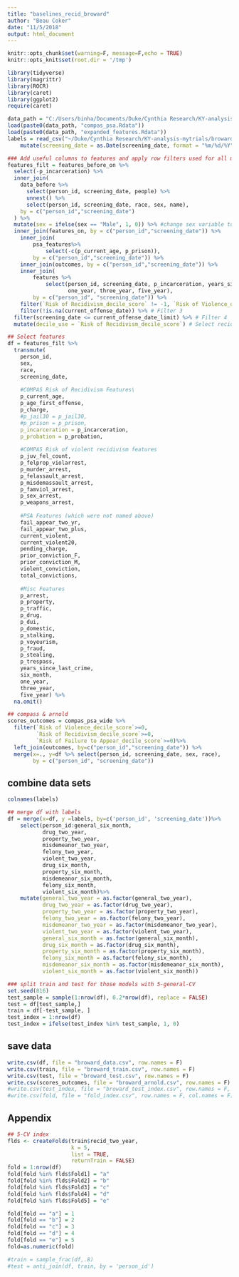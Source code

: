 ```yaml
---
title: "baselines_recid_broward"
author: "Beau Coker"
date: "11/5/2018"
output: html_document
---
```


```r
knitr::opts_chunk$set(warning=F, message=F,echo = TRUE)
knitr::opts_knit$set(root.dir = '/tmp')
```


```r
library(tidyverse)
library(magrittr)
library(ROCR)
library(caret)
library(ggplot2)
require(caret)
```


```r
data_path = "C:/Users/binha/Documents/Duke/Cynthia Research/KY-analysis-mytrials/broward/data/"
load(paste0(data_path, "compas_psa.Rdata"))
load(paste0(data_path, "expanded_features.Rdata"))
labels = read_csv("~/Duke/Cynthia Research/KY-analysis-mytrials/broward/data/labels.csv") %>% 
    mutate(screening_date = as.Date(screening_date, format = "%m/%d/%Y"))
```

```r
### Add useful columns to features and apply row filters used for all models
features_filt = features_before_on %>%
  select(-p_incarceration) %>% 
  inner_join(
    data_before %>% 
      select(person_id, screening_date, people) %>%
      unnest() %>%
      select(person_id, screening_date, race, sex, name),
    by = c("person_id","screening_date")
  ) %>%
  mutate(sex = ifelse(sex == "Male", 1, 0)) %>% #change sex variable to numeric encoding
  inner_join(features_on, by = c("person_id","screening_date")) %>%
    inner_join(
        psa_features%>%
            select(-c(p_current_age, p_prison)), 
        by = c("person_id","screening_date")) %>%
    inner_join(outcomes, by = c("person_id","screening_date")) %>%
    inner_join(
        features %>% 
            select(person_id, screening_date, p_incarceration, years_since_last_crime, six_month, 
                   one_year, three_year, five_year), 
        by = c("person_id", "screening_date")) %>% 
    filter(`Risk of Recidivism_decile_score` != -1, `Risk of Violence_decile_score` != -1) %>% # Filter 1
    filter(!is.na(current_offense_date)) %>% # Filter 3
  filter(screening_date <= current_offense_date_limit) %>% # Filter 4
  mutate(decile_use = `Risk of Recidivism_decile_score`) # Select recidivism or violent recidivism decile score to use in this script

## Select features
df = features_filt %>%
  transmute(
    person_id,
    sex,
    race,
    screening_date,
    
    #COMPAS Risk of Recidivism Features\
    p_current_age,
    p_age_first_offense,
    p_charge,
    #p_jail30 = p_jail30,
    #p_prison = p_prison,
    p_incarceration = p_incarceration,
    p_probation = p_probation,
    
    #COMPAS Risk of violent recidivism features
    p_juv_fel_count,
    p_felprop_violarrest,
    p_murder_arrest,
    p_felassault_arrest,
    p_misdemassault_arrest,
    p_famviol_arrest,
    p_sex_arrest,
    p_weapons_arrest,
    
    #PSA Features (which were not named above)
    fail_appear_two_yr, 
    fail_appear_two_plus,
    current_violent, 
    current_violent20, 
    pending_charge, 
    prior_conviction_F, 
    prior_conviction_M, 
    violent_conviction, 
    total_convictions, 
    
    #Misc Features
    p_arrest,
    p_property,
    p_traffic,
    p_drug,
    p_dui,
    p_domestic,
    p_stalking,
    p_voyeurism,
    p_fraud,
    p_stealing,
    p_trespass,
    years_since_last_crime,
    six_month,
    one_year,
    three_year,
    five_year) %>%
  na.omit()
```


```r
## compass & arnold
scores_outcomes = compas_psa_wide %>%
  filter(`Risk of Violence_decile_score`>=0, 
         `Risk of Recidivism_decile_score`>=0, 
         `Risk of Failure to Appear_decile_score`>=0)%>%
  left_join(outcomes, by=c("person_id","screening_date")) %>%
  merge(x=., y=df %>% select(person_id, screening_date, sex, race), 
        by = c("person_id", "screening_date"))
```


## combine data sets

```r
colnames(labels)
```


```r
## merge df with labels
df = merge(x=df, y =labels, by=c('person_id', 'screening_date'))%>% 
    select(person_id:general_six_month, 
           drug_two_year, 
           property_two_year,
           misdemeanor_two_year,
           felony_two_year,
           violent_two_year,           
           drug_six_month, 
           property_six_month,
           misdemeanor_six_month,
           felony_six_month,
           violent_six_month)%>% 
    mutate(general_two_year = as.factor(general_two_year),
           drug_two_year = as.factor(drug_two_year),
           property_two_year = as.factor(property_two_year),
           felony_two_year = as.factor(felony_two_year),
           misdemeanor_two_year = as.factor(misdemeanor_two_year),
           violent_two_year = as.factor(violent_two_year),
           general_six_month = as.factor(general_six_month),
           drug_six_month = as.factor(drug_six_month),
           property_six_month = as.factor(property_six_month),
           felony_six_month = as.factor(felony_six_month),
           misdemeanor_six_month = as.factor(misdemeanor_six_month),
           violent_six_month = as.factor(violent_six_month))
```


```r
### split train and test for those models with 5-general-CV
set.seed(816)
test_sample = sample(1:nrow(df), 0.2*nrow(df), replace = FALSE)
test = df[test_sample,]
train = df[-test_sample, ]
test_index = 1:nrow(df)
test_index = ifelse(test_index %in% test_sample, 1, 0)
```

## save data
```r
write.csv(df, file = "broward_data.csv", row.names = F)
write.csv(train, file = "broward_train.csv", row.names = F)
write.csv(test, file = "broward_test.csv", row.names = F)
write.csv(scores_outcomes, file = "broward_arnold.csv", row.names = F)
#write.csv(test_index, file = "broward_test_index.csv", row.names = F, col.names = F)
#write.csv(fold, file = "fold_index.csv", row.names = F, col.names = F)
```






## Appendix
```r
## 5-CV index
flds <- createFolds(train$recid_two_year, 
                    k = 5, 
                    list = TRUE, 
                    returnTrain = FALSE)
fold = 1:nrow(df)
fold[fold %in% flds$Fold1] = "a"
fold[fold %in% flds$Fold2] = "b"
fold[fold %in% flds$Fold3] = "c"
fold[fold %in% flds$Fold4] = "d"
fold[fold %in% flds$Fold5] = "e"

fold[fold == "a"] = 1
fold[fold == "b"] = 2
fold[fold == "c"] = 3
fold[fold == "d"] = 4
fold[fold == "e"] = 5
fold=as.numeric(fold)

#train = sample_frac(df,.8)
#test = anti_join(df, train, by = 'person_id')
```













